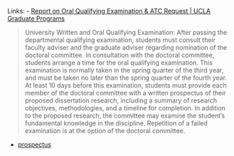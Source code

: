 
Links:
- [Report on Oral Qualifying Examination & ATC Request | UCLA Graduate Programs](https://grad.ucla.edu/academics/doctoral-studies/report-on-oral-qualifying-examination-atc-request/)

> University Written and Oral Qualifying Examination: After passing the departmental qualifying examination, students must consult their faculty adviser and the graduate adviser regarding nomination of the doctoral committee. In consultation with the doctoral committee, students arrange a time for the oral qualifying examination. This examination is normally taken in the spring quarter of the third year, and must be taken no later than the spring quarter of the fourth year. At least 10 days before this examination, students must provide each member of the doctoral committee with a written prospectus of their proposed dissertation research, including a summary of research objectives, methodologies, and a timeline for completion. In addition to the proposed research, the committee may examine the student’s fundamental knowledge in the discipline. Repetition of a failed examination is at the option of the doctoral committee.

- [prospectus](prospectus.qmd)